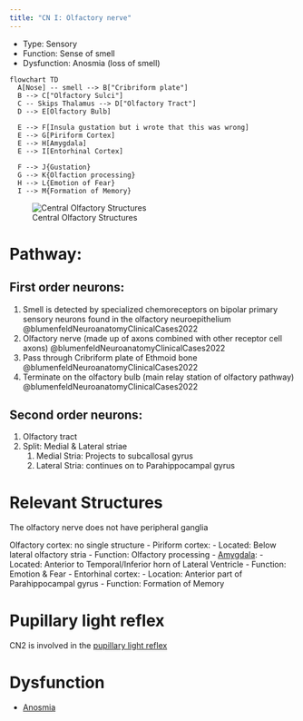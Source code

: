 ```yaml
---
title: "CN I: Olfactory nerve"
---
```


<!-- 
to read
- Chapter 12 Brainstem I: Surface Anatomy and Cranial Nerves @blumenfeldNeuroanatomyClinicalCases2022 

-->

- Type: Sensory
- Function: Sense of smell
- Dysfunction: Anosmia (loss of smell)

```mermaid
flowchart TD
  A[Nose] -- smell --> B["Cribriform plate"]
  B --> C["Olfactory Sulci"]
  C -- Skips Thalamus --> D["Olfactory Tract"]
  D --> E[Olfactory Bulb]
  
  E --> F[Insula gustation but i wrote that this was wrong]
  E --> G[Piriform Cortex]
  E --> H[Amygdala]
  E --> I[Entorhinal Cortex]

  F --> J{Gustation}
  G --> K{Olfaction processing}
  H --> L{Emotion of Fear}
  I --> M{Formation of Memory}

```

![Central Olfactory Structures](/The Archive/Neuroscience/Neuroanatomy/Cranial Nerves/images/fig18.6 central olfactory structures blumenfeldNeuroanatomyClinicalCases2022.png)


# Pathway:
## First order neurons:
1. Smell is detected by specialized chemoreceptors on bipolar primary sensory neurons found in the olfactory neuroepithelium @blumenfeldNeuroanatomyClinicalCases2022
1. Olfactory nerve (made up of axons combined with other receptor cell axons) @blumenfeldNeuroanatomyClinicalCases2022
1. Pass through Cribriform plate of Ethmoid bone @blumenfeldNeuroanatomyClinicalCases2022
1. Terminate on the olfactory bulb (main relay station of olfactory pathway) @blumenfeldNeuroanatomyClinicalCases2022

## Second order neurons:
1. Olfactory tract
1. Split: Medial & Lateral striae
    1. Medial Stria: Projects to subcallosal gyrus
    1. Lateral Stria: continues on to Parahippocampal gyrus

# Relevant Structures
The olfactory nerve does not have peripheral ganglia

Olfactory cortex: no single structure
- Piriform cortex:
    - Located: Below lateral olfactory stria
    - Function: Olfactory processing
- [Amygdala]({{< var ref-amygdala.path >}}):
    - Located: Anterior to Temporal/Inferior horn of Lateral Ventricle
    - Function: Emotion & Fear
- Entorhinal cortex:
    - Location: Anterior part of Parahippocampal gyrus
    - Function: Formation of Memory

# Pupillary light reflex

CN2 is involved in the [pupillary light reflex]({{< var ref-pupillary-light-reflex.path >}})

# Dysfunction
- [Anosmia]({{< var ref-anosmia.path >}})
